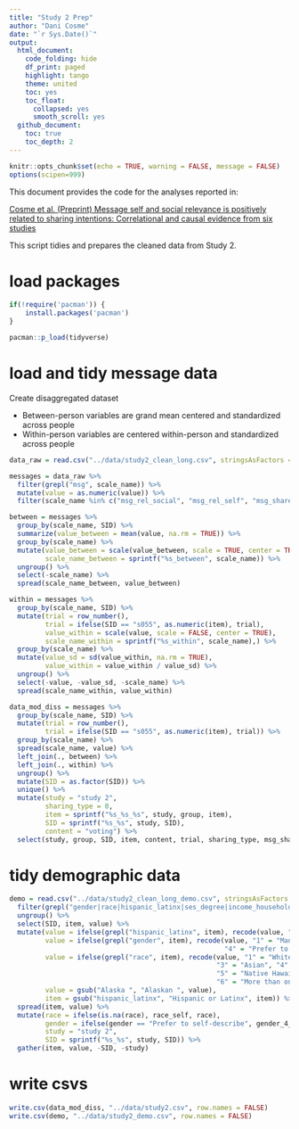 ```yaml
---
title: "Study 2 Prep"
author: "Dani Cosme"
date: "`r Sys.Date()`"
output:
  html_document:
    code_folding: hide
    df_print: paged
    highlight: tango
    theme: united
    toc: yes
    toc_float:
      collapsed: yes
      smooth_scroll: yes
  github_document:
    toc: true
    toc_depth: 2
---
```


```r
knitr::opts_chunk$set(echo = TRUE, warning = FALSE, message = FALSE)
options(scipen=999)
```

This document provides the code for the analyses reported in:

[Cosme et al. (Preprint) Message self and social relevance is positively related to sharing intentions:
Correlational and causal evidence from six studies]()

This script tidies and prepares the cleaned data from Study 2.

# load packages
```r
if(!require('pacman')) {
	install.packages('pacman')
}

pacman::p_load(tidyverse)
```

# load and tidy message data

Create disaggregated dataset

* Between-person variables are grand mean centered and standardized across people
* Within-person variables are centered within-person and standardized across people

```r
data_raw = read.csv("../data/study2_clean_long.csv", stringsAsFactors = FALSE)

messages = data_raw %>%
  filter(grepl("msg", scale_name)) %>%
  mutate(value = as.numeric(value)) %>%
  filter(scale_name %in% c("msg_rel_social", "msg_rel_self", "msg_share"))

between = messages %>%
  group_by(scale_name, SID) %>%
  summarize(value_between = mean(value, na.rm = TRUE)) %>%
  group_by(scale_name) %>%
  mutate(value_between = scale(value_between, scale = TRUE, center = TRUE),
         scale_name_between = sprintf("%s_between", scale_name)) %>%
  ungroup() %>%
  select(-scale_name) %>%
  spread(scale_name_between, value_between)

within = messages %>%
  group_by(scale_name, SID) %>%
  mutate(trial = row_number(),
         trial = ifelse(SID == "s055", as.numeric(item), trial),
         value_within = scale(value, scale = FALSE, center = TRUE),
         scale_name_within = sprintf("%s_within", scale_name),) %>%
  group_by(scale_name) %>%
  mutate(value_sd = sd(value_within, na.rm = TRUE),
         value_within = value_within / value_sd) %>%
  ungroup() %>%
  select(-value, -value_sd, -scale_name) %>%
  spread(scale_name_within, value_within)

data_mod_diss = messages %>%
  group_by(scale_name, SID) %>%
  mutate(trial = row_number(),
         trial = ifelse(SID == "s055", as.numeric(item), trial)) %>%
  group_by(scale_name) %>%
  spread(scale_name, value) %>%
  left_join(., between) %>%
  left_join(., within) %>%
  ungroup() %>%
  mutate(SID = as.factor(SID)) %>%
  unique() %>%
  mutate(study = "study 2",
         sharing_type = 0,
         item = sprintf("%s_%s_%s", study, group, item),
         SID = sprintf("%s_%s", study, SID),
         content = "voting") %>%
  select(study, group, SID, item, content, trial, sharing_type, msg_share, contains("rel_"))
```

# tidy demographic data
```r
demo = read.csv("../data/study2_clean_long_demo.csv", stringsAsFactors = FALSE) %>%
  filter(grepl("gender|race|hispanic_latinx|ses_degree|income_household|^age$", item)) %>%
  ungroup() %>%
  select(SID, item, value) %>%
  mutate(value = ifelse(grepl("hispanic_latinx", item), recode(value, "1" = "Yes", "0" = "No"), value),
         value = ifelse(grepl("gender", item), recode(value, "1" = "Man", "2" = "Non-binary / third gender", "3" = "Woman", 
                                                      "4" = "Prefer to self-describe", "5" = "Prefer not to say"), value),
         value = ifelse(grepl("race", item), recode(value, "1" = "White", "2" = "Black or African American", 
                                                    "3" = "Asian", "4" = "American Indian or Alaskan Native", 
                                                    "5" = "Native Hawaiian or Other Pacific Islander",
                                                    "6" = "More than one race", "7" = "Prefer not to say"), value),
         value = gsub("Alaska ", "Alaskan ", value),
         item = gsub("hispanic_latinx", "Hispanic or Latinx", item)) %>%
  spread(item, value) %>%
  mutate(race = ifelse(is.na(race), race_self, race),
         gender = ifelse(gender == "Prefer to self-describe", gender_4_TEXT, gender),
         study = "study 2",
         SID = sprintf("%s_%s", study, SID)) %>%
  gather(item, value, -SID, -study)
```

# write csvs
```r
write.csv(data_mod_diss, "../data/study2.csv", row.names = FALSE)
write.csv(demo, "../data/study2_demo.csv", row.names = FALSE)
```

